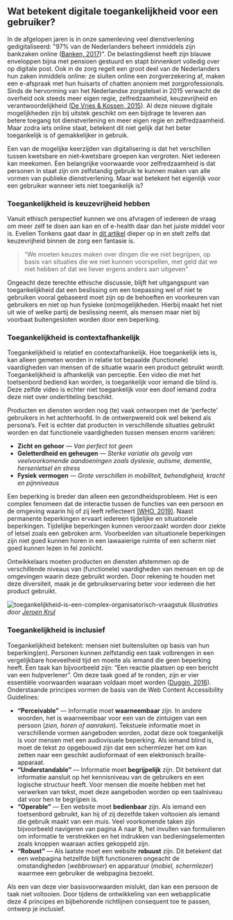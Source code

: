 ## Wat betekent digitale toegankelijkheid voor een gebruiker?

In de afgelopen jaren is in onze samenleving veel dienstverlening gedigitaliseerd: "97% van de Nederlanders beheert inmiddels zijn bankzaken online ([Banken, 2017](https://www.banken.nl/nieuws/20504/nederlandse-consumenten-meest-actief-met-online-bankieren))". De belastingdienst heeft zijn blauwe enveloppen bijna met pensioen gestuurd en stapt binnenkort volledig over op digitale post. Ook in de zorg regelt een groot deel van de Nederlanders hun zaken inmiddels online: ze sluiten online een zorgverzekering af, maken een e-afspraak met hun huisarts of chatten anoniem met zorgprofessionals. Sinds de hervorming van het Nederlandse zorgstelsel in 2015 verwacht de overheid ook steeds meer eigen regie, zelfredzaamheid, keuzevrijheid en verantwoordelijkheid ([De Vries & Kossen, 2015](https://www.managementboek.nl/e-book/9789082329360/zo-werkt-de-zorg-in-nederland-maaike-de-vries)). Al deze nieuwe digitale mogelijkheden zijn bij uitstek geschikt om een bijdrage te leveren aan betere toegang tot dienstverlening en meer eigen regie en zelfredzaamheid. Maar zodra iets online staat, betekent dit niet gelijk dat het beter toegankelijk is of gemakkelijker in gebruik.

Een van de mogelijke keerzijden van digitalisering is dat het verschillen tussen kwetsbare en niet-kwetsbare groepen kan vergroten. Niet iedereen kan meekomen. Een belangrijke voorwaarde voor zelfredzaamheid is dat personen in staat zijn om zelfstandig gebruik te kunnen maken van alle vormen van publieke dienstverlening. Maar wat betekent het eigenlijk voor een gebruiker wanneer iets niet toegankelijk is?

### Toegankelijkheid is keuzevrijheid hebben

Vanuit ethisch perspectief kunnen we ons afvragen of iedereen de vraag om meer zelf te doen aan kan en of e-health daar dan het juiste middel voor is. Evelien Tonkens gaat daar in [dit artikel](https://decorrespondent.nl/10902/in-een-welvarend-land-wordt-de-zorg-steeds-duurder-niks-mis-mee-zegt-deze-hoogleraar/447069216-5f3c3ba3) dieper op in en stelt zelfs dat keuzevrijheid binnen de zorg een fantasie is.

> “We moeten keuzes maken over dingen die we niet begrijpen, op basis van situaties die we niet kunnen voorspellen, met geld dat we niet hebben of dat we liever ergens anders aan uitgeven”

Ongeacht deze terechte ethische discussie, blijft het uitgangspunt van toegankelijkheid dat een beslissing om een toepassing wel of niet te gebruiken vooral gebaseerd moet zijn op de behoeften en voorkeuren van gebruikers en niet op hun fysieke (on)mogelijkheden. Hierbij maakt het niet uit wie of welke partij de beslissing neemt, als mensen maar niet bij voorbaat buitengesloten worden door een beperking.

### Toegankelijkheid is contextafhankelijk

Toegankelijkheid is relatief en contextafhankelijk. Hoe toegankelijk iets is, kan alleen gemeten worden in relatie tot bepaalde (functionele) vaardigheden van mensen of de situatie waarin een product gebruikt wordt. Toegankelijkheid is afhankelijk van perceptie. Een video die met het toetsenbord bediend kan worden, is toegankelijk voor iemand die blind is. Deze zelfde video is echter niet toegankelijk voor een doof iemand zodra deze niet over ondertiteling beschikt.

Producten en diensten worden nog (te) vaak ontworpen met de ‘perfecte’ gebruikers in het achterhoofd. In de ontwerpwereld ook wel bekend als persona’s. Feit is echter dat producten in verschillende situaties gebruikt worden en dat functionele vaardigheden tussen mensen enorm variëren:

- **Zicht en gehoor** — _Van perfect tot geen_
- **Geletterdheid en geheugen** — _Sterke variatie als gevolg van veelvoorkomende aandoeningen zoals dyslexie, autisme, dementie, hersenletsel en stress_
- **Fysiek vermogen** — _Grote verschillen in mobiliteit, behendigheid, kracht en pijnniveaus_

Een beperking is breder dan alleen een gezondheidsprobleem. Het is een complex fenomeen dat de interactie tussen de functies van een persoon en de omgeving waarin hij of zij leeft reflecteert [(WHO, 2019)](https://www.who.int/topics/disabilities/en/). Naast permanente beperkingen ervaart iedereen tijdelijke en situationele beperkingen. Tijdelijke beperkingen kunnen veroorzaakt worden door ziekte of letsel zoals een gebroken arm. Voorbeelden van situationele beperkingen zijn niet goed kunnen horen in een lawaaierige ruimte of een scherm niet goed kunnen lezen in fel zonlicht.

Ontwikkelaars moeten producten en diensten afstemmen op de verschillende niveaus van (functionele) vaardigheden van mensen en op de omgevingen waarin deze gebruikt worden. Door rekening te houden met deze diversiteit, maak je de gebruikservaring beter voor iedereen die het product gebruikt.

![toegankelijkheid-is-een-complex-organisatorisch-vraagstuk](/images/illustratie_3.svg)
_Illustraties door [Jeroen Krul](https://www.jeroenkrul.nl/)_

### Toegankelijkheid is inclusief

Toegankelijkheid betekent: mensen niet buitensluiten op basis van hun beperking(en). Personen kunnen zelfstandig een taak volbrengen in een vergelijkbare hoeveelheid tijd en moeite als iemand die geen beperking heeft. Een taak kan bijvoorbeeld zijn: “Een reactie plaatsen op een bericht van een hulpverlener”. Om deze taak goed af te ronden, zijn er vier essentiële voorwaarden waaraan voldaan moet worden ([Duggin, 2016](https://accessibility.blog.gov.uk/2016/05/16/what-we-mean-when-we-talk-about-accessibility-2/)). Onderstaande principes vormen de basis van de Web Content Accessibility Guidelines:

- **“Perceivable”** — Informatie moet **waarneembaar** zijn. In andere woorden, het is waarneembaar voor een van de zintuigen van een persoon (_zien, horen of aanraken_). Tekstuele informatie moet in verschillende vormen aangeboden worden, zodat deze ook toegankelijk is voor mensen met een audiovisuele beperking. Als iemand blind is, moet de tekst zo opgebouwd zijn dat een schermlezer het om kan zetten naar een geschikt audioformaat of een elektronisch braille-apparaat.
- **“Understandable”** — Informatie moet **begrijpelijk** zijn. Dit betekent dat informatie aansluit op het kennisniveau van de gebruikers en een logische structuur heeft. Voor mensen die moeite hebben met het verwerken van tekst, moet deze aangeboden worden op een taalniveau dat voor hen te begrijpen is.
- **“Operable”** — Een website moet **bedienbaar** zijn. Als iemand een toetsenbord gebruikt, kan hij of zij dezelfde taken voltooien als iemand die gebruik maakt van een muis. Veel voorkomende taken zijn bijvoorbeeld navigeren van pagina A naar B, het invullen van formulieren om informatie te verstrekken en het indrukken van bedieningselementen zoals knoppen waaraan acties gekoppeld zijn.
- **“Robust”** — Als laatste moet een website **robuust** zijn. Dit betekent dat een webpagina hetzelfde blijft functioneren ongeacht de omstandigheden (_webbrowser_) en apparatuur (_mobiel, schermlezer_) waarmee een gebruiker de webpagina bezoekt.

Als een van deze vier basisvoorwaarden mislukt, dan kan een persoon de taak niet voltooien. Door tijdens de ontwikkeling van een webapplicatie deze 4 principes en bijbehorende richtlijnen consequent toe te passen, ontwerp je inclusief.
